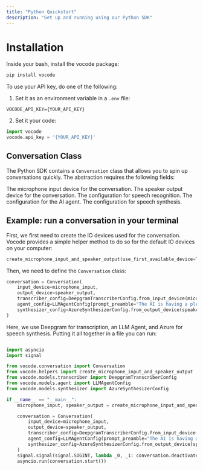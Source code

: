 ```yaml
---
title: "Python Quickstart"
description: "Get up and running using our Python SDK"
---
```


# Installation
Inside your bash, install the vocode package:
```bash
pip install vocode
```

To use your API key, do one of the following:

1. Set it as an environment variable in a `.env` file:
```
VOCODE_API_KEY={YOUR_API_KEY}
```

2. Set it your code:
```python 
import vocode
vocode.api_key = '{YOUR_API_KEY}'
```

## Conversation Class

The Python SDK contains a `Conversation` class that allows you to 
spin up conversations quickly. The abstraction requires the following fields:

<ParamField path="input_device" type="InputDevice" required={true}>
  The microphone input device for the conversation.
</ParamField>

<ParamField path="output_device" type="OutputDevice" required={true}>
  The speaker output device for the conversation.
</ParamField>

<ParamField path="transcriber_config" type="TranscriberConfig" required={true}>
  The configuration for speech recognition.
</ParamField>

<ParamField path="agent_config" type="AgentConfig" required={true}>
  The configuration for the AI agent.
</ParamField>

<ParamField path="synthesizer_config" type="SynthesizerConfig" required={true}>
  The configuration for speech synthesis.
</ParamField>

## Example: run a conversation in your terminal
First, we first need to create the IO devices used for
the conversation. Vocode provides a simple helper method to do so for the 
default IO devices on your computer:
```python 
create_microphone_input_and_speaker_output(use_first_available_device=True)
```
Then, we need to define the `Conversation` class:
```python 
conversation = Conversation(
    input_device=microphone_input,
    output_device=speaker_output,
    transcriber_config=DeepgramTranscriberConfig.from_input_device(microphone_input),
    agent_config=LLMAgentConfig(prompt_preamble="The AI is having a pleasant conversation about life."),
    synthesizer_config=AzureSynthesizerConfig.from_output_device(speaker_output)
)
```
Here, we use Deepgram for transcription, an LLM Agent, and Azure for speech synthesis. 
Putting it all together in a file you can run:

```python

import asyncio
import signal

from vocode.conversation import Conversation
from vocode.helpers import create_microphone_input_and_speaker_output
from vocode.models.transcriber import DeepgramTranscriberConfig
from vocode.models.agent import LLMAgentConfig
from vocode.models.synthesizer import AzureSynthesizerConfig

if __name__ == "__main__":
    microphone_input, speaker_output = create_microphone_input_and_speaker_output(use_first_available_device=True)

    conversation = Conversation(
        input_device=microphone_input,
        output_device=speaker_output,
        transcriber_config=DeepgramTranscriberConfig.from_input_device(microphone_input),
        agent_config=LLMAgentConfig(prompt_preamble="The AI is having a pleasant conversation about life."),
        synthesizer_config=AzureSynthesizerConfig.from_output_device(speaker_output)
    )
    signal.signal(signal.SIGINT, lambda _0, _1: conversation.deactivate())
    asyncio.run(conversation.start())
```